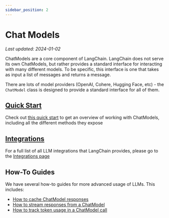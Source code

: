 ```yaml
---
sidebar_position: 2
---
```


# Chat Models
*Last updated: 2024-01-02*

ChatModels are a core component of LangChain.
LangChain does not serve its own ChatModels, but rather provides a standard interface for interacting with many different models. To be specific, this interface is one that takes as input a list of messages and returns a message.


There are lots of model providers (OpenAI, Cohere, Hugging Face, etc) - the `ChatModel` class is designed to provide a standard interface for all of them.

## [Quick Start](./quick_start)

Check out [this quick start](./quick_start) to get an overview of working with ChatModels, including all the different methods they expose

## [Integrations](/docs/integrations/chat/)

For a full list of all LLM integrations that LangChain provides, please go to the [Integrations page](/docs/integrations/chat/)

## How-To Guides

We have several how-to guides for more advanced usage of LLMs.
This includes:

- [How to cache ChatModel responses](./chat_model_caching)
- [How to stream responses from a ChatModel](./streaming)
- [How to track token usage in a ChatModel call](./token_usage_tracking)
